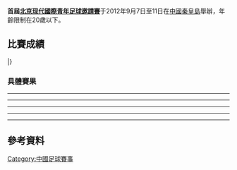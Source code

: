 {{unreferenced|time=2017-06-02T18:42:58+00:00}}
'''首屆[[北京现代國際青年足球邀請賽|北京现代國際青年足球邀請賽]]'''于2012年9月7日至11日在[[中國|中國]][[秦皇島|秦皇島]]舉辦，年齡限制在20歲以下。

==比賽成績==
{{Fb cl2 header navbar}}
{{Fb cl2 team|t={{fbu|19|FRA}} |w=2 |d=1 |l=0 |gf=6 |ga=2 |bc=gold|border=}}
{{Fb cl2 team|t={{fbu|20|MEX}} |w=2 |d=0 |l=1 |gf=9 |ga=5 |bc=silver|border=}}
{{Fb cl2 team|t={{fbu|20|CHN}} |w=0 |d=2 |l=1 |gf=2 |ga=6 |bc=#cc9966|border=}}
{{Fb cl2 team|t={{fbu|20|PRK}} |w=0 |d=1 |l=2 |gf=3 |ga=7 |bc=|border=}}
|}

===具體賽果===
{{footballbox 
| date       = 2012年9月7日
| time       = 15:00
| team1      = {{fbu-rt|20|CHN}}
| score      = 0 : 0 
| report     = 
| team2      = {{fbu|19|FRA}}
| goals1     = 
| goals2     = 
| stadium    = [[秦皇島奥体中心体育场|秦皇島奥体中心体育场]]
| attendance = 
| referee    = 
}}
----
{{footballbox 
| date       = 2012年9月7日
| time       = 19:30
| team1      = {{fbu-rt|20|PRK}}
| score      = 1 : 3 
| report     = 
| team2      = {{fbu|20|MEX}}
| goals1     = [[权忠革|权忠革]]{{goal|73}}
| goals2     = [[Bernardo|Bernardo]]{{goal|67}}<br>[[Abella|Abella]]{{goal|89}}<br>[[Arturo|Arturo]]{{goal|90}}
| stadium    = [[秦皇島奥体中心体育场|秦皇島奥体中心体育场]]
| attendance = 
| referee    = 
}}
----
{{footballbox 
| date       = 2012年9月9日
| time       = 16:00
| team1      = {{fbu-rt|20|CHN}}
| score      = 1 : 5 
| report     = 
| team2      = {{fbu|20|MEX}}
| goals1     = [[吳興涵|吳興涵]]{{goal|61}}
| goals2     = [[Marco_Bueno|Marco Bueno]]{{goal|7||42|}}<br>[[Luis_Madrigal|Luis Madrigal]]{{goal|13}}<br>[[李松益|李松益]]{{goal|19|o.g.}}<br>[[Kevin_Escamilla|Kevin Escamilla]]{{goal|48}}
| stadium    = [[秦皇島奥体中心体育场|秦皇島奥体中心体育场]]
| attendance = 
| referee    = 
}}
----
{{footballbox 
| date       = 2012年9月9日
| time       = 19:30
| team1      = {{fbu-rt|19|FRA}}
| score      = 3 : 1 
| report     = 
| team2      = {{fbu|20|PRK}}
| goals1     = [[保罗·博格巴|保罗·博格巴]]{{goal|49}}<br>[[Alassane_Plea|Alassane Plea]]{{goal|59}}<br>[[Axel_Elessa|Axel Elessa]]{{goal|71}}
| goals2     = [[趙光_(足球运动员)|趙光]]{{goal|88}}
| stadium    = [[秦皇島奥体中心体育场|秦皇島奥体中心体育场]]
| attendance = 
| referee    = 
}}
----
{{footballbox 
| date       = 2012年9月11日
| time       = 16:00
| team1      = {{fbu-rt|20|MEX}}
| score      = 1 : 3
| report     = 
| team2      = {{fbu|19|FRA}}
| goals1     = [[Martin|Martin]]{{goal|85}}
| goals2     = [[保罗·博格巴|保罗·博格巴]]{{goal|35}}<br>[[Alassane_Plea|Alassane Plea]]{{goal|62}}<br>[[Axel_Elessa|Axel Elessa]]{{goal|72}}
| stadium    = [[秦皇島奥体中心体育场|秦皇島奥体中心体育场]]
| attendance = 
| referee    = 
}}
----
{{footballbox 
| date       = 2012年9月11日
| time       = 19:30
| team1      = {{fbu-rt|20|CHN}}
| score      = 1 : 1
| report     = 
| team2      = {{fbu|20|PRK}}
| goals1     = [[謝鵬飛|謝鵬飛]]{{goal|3}}
| goals2     = [[趙光_(足球运动员)|趙光]]{{goal|90+5}}
| stadium    = [[秦皇島奥体中心体育场|秦皇島奥体中心体育场]]
| attendance = 
| referee    = 
}}

==參考資料==
{{reflist}}

{{北京现代国际青年足球邀请赛}}

[[Category:中國足球賽事|Category:中國足球賽事]]